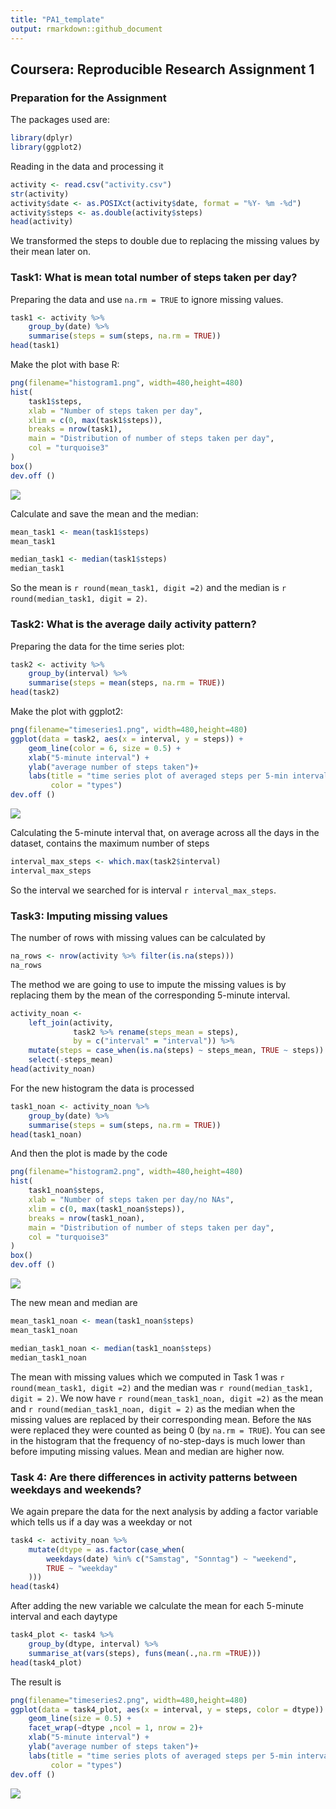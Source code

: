 ```yaml
---
title: "PA1_template"
output: rmarkdown::github_document
---
```



## Coursera: Reproducible Research Assignment 1

### Preparation for the Assignment

The packages used are:
```r
library(dplyr)
library(ggplot2)
```

Reading in the data and processing it
```r
activity <- read.csv("activity.csv")
str(activity)
activity$date <- as.POSIXct(activity$date, format = "%Y- %m -%d")
activity$steps <- as.double(activity$steps)
head(activity)
```

We transformed the steps to double due to replacing the missing values by their 
mean later on.

### Task1: What is mean total number of steps taken per day?

Preparing the data and use `na.rm = TRUE` to ignore missing values.
```r
task1 <- activity %>%
    group_by(date) %>%
    summarise(steps = sum(steps, na.rm = TRUE))
head(task1)
```

Make the plot with base R:
```r
png(filename="histogram1.png", width=480,height=480)
hist(
    task1$steps,
    xlab = "Number of steps taken per day",
    xlim = c(0, max(task1$steps)),
    breaks = nrow(task1),
    main = "Distribution of number of steps taken per day",
    col = "turquoise3"
)
box()
dev.off ()
```
![](histogram1.png)

Calculate and save the mean and the median:
```r
mean_task1 <- mean(task1$steps)
mean_task1

median_task1 <- median(task1$steps)
median_task1
```

So the mean is `r round(mean_task1, digit =2)` and the median is `r round(median_task1, digit = 2)`.

### Task2: What is the average daily activity pattern?

Preparing the data for the time series plot:
```r
task2 <- activity %>%
    group_by(interval) %>%
    summarise(steps = mean(steps, na.rm = TRUE))
head(task2)

```

Make the plot with ggplot2:
```r
png(filename="timeseries1.png", width=480,height=480)
ggplot(data = task2, aes(x = interval, y = steps)) +
    geom_line(color = 6, size = 0.5) +
    xlab("5-minute interval") +
    ylab("average number of steps taken")+
    labs(title = "time series plot of averaged steps per 5-min interval",
         color = "types")
dev.off ()
```
![](timeseries1.png)

Calculating the 5-minute interval that, on average across all the days in the dataset, contains the maximum number of steps

```r
interval_max_steps <- which.max(task2$interval)
interval_max_steps
```

So the interval we searched for is interval `r interval_max_steps`.


### Task3: Imputing missing values

The number of rows with missing values can be calculated by
```r
na_rows <- nrow(activity %>% filter(is.na(steps)))
na_rows
```

The method we are going to use to impute the missing values is by replacing them by the mean of the corresponding 5-minute interval.
```r
activity_noan <-
    left_join(activity,
              task2 %>% rename(steps_mean = steps),
              by = c("interval" = "interval")) %>%
    mutate(steps = case_when(is.na(steps) ~ steps_mean, TRUE ~ steps)) %>% 
    select(-steps_mean)
head(activity_noan)
```

For the new histogram the data is processed
```r
task1_noan <- activity_noan %>%
    group_by(date) %>%
    summarise(steps = sum(steps, na.rm = TRUE))
head(task1_noan)
```

And then the plot is made by the code
```r
png(filename="histogram2.png", width=480,height=480)
hist(
    task1_noan$steps,
    xlab = "Number of steps taken per day/no NAs",
    xlim = c(0, max(task1_noan$steps)),
    breaks = nrow(task1_noan),
    main = "Distribution of number of steps taken per day",
    col = "turquoise3"
)
box()
dev.off ()
```
![](histogram2.png)

The new mean and median are
```r
mean_task1_noan <- mean(task1_noan$steps)
mean_task1_noan

median_task1_noan <- median(task1_noan$steps)
median_task1_noan
```

The mean with missing values which we computed in Task 1 was `r round(mean_task1, digit =2)` and the median was `r round(median_task1, digit = 2)`.
We now have `r round(mean_task1_noan, digit =2)` as the mean and `r round(median_task1_noan, digit = 2)` as the median when the missing values are replaced by their corresponding mean. Before the `NA`s were replaced they were counted as being 0 (by `na.rm = TRUE`). You can see in the histogram that the frequency of no-step-days is much lower than before imputing missing values. Mean and median are higher now.


### Task 4: Are there differences in activity patterns between weekdays and weekends?

We again prepare the data for the next analysis by adding a factor variable which tells us if a day was a weekday or not
```r
task4 <- activity_noan %>%
    mutate(dtype = as.factor(case_when(
        weekdays(date) %in% c("Samstag", "Sonntag") ~ "weekend",
        TRUE ~ "weekday"
    )))  
head(task4)
```

After adding the new variable we calculate the mean for each 5-minute interval and each daytype

```r
task4_plot <- task4 %>%
    group_by(dtype, interval) %>%
    summarise_at(vars(steps), funs(mean(.,na.rm =TRUE)))
head(task4_plot)
```

The result is
```r
png(filename="timeseries2.png", width=480,height=480)
ggplot(data = task4_plot, aes(x = interval, y = steps, color = dtype)) +
    geom_line(size = 0.5) +
    facet_wrap(~dtype ,ncol = 1, nrow = 2)+
    xlab("5-minute interval") +
    ylab("average number of steps taken")+
    labs(title = "time series plots of averaged steps per 5-min interval",
         color = "types")
dev.off ()
```
![](timeseries2.png)





